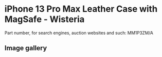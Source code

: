 
# iPhone 13 Pro Max Leather Case with MagSafe - Wisteria

Part number, for search engines, auction websites and such: MM1P3ZM/A

## Image gallery

<div style={{ width: '100%', maxWidth: '768px' }}>
<GalleryComponent
    images={[
      {
        original: "/everysource/MM1P3.webp",
        thumbnail: "/everypreview/MM1P3.webp",
      },
      {
        original: "/everysource/MM1P3_AV1.webp",
        thumbnail: "/everypreview/MM1P3_AV1.webp",
      },
      {
        original: "/everysource/MM1P3_AV2.webp",
        thumbnail: "/everypreview/MM1P3_AV2.webp",
      },
      {
        original: "/everysource/MM1P3_AV3.webp",
        thumbnail: "/everypreview/MM1P3_AV3.webp",
      },
      {
        original: "/everysource/MM1P3_AV4.webp",
        thumbnail: "/everypreview/MM1P3_AV4.webp",
      }
    ]}
  />
</div>